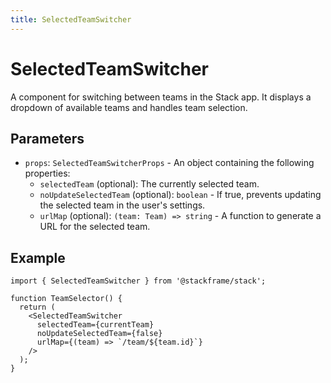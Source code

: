 ```yaml
---
title: SelectedTeamSwitcher
---
```


# SelectedTeamSwitcher

A component for switching between teams in the Stack app. It displays a dropdown of available teams and handles team selection.

## Parameters

- `props`: `SelectedTeamSwitcherProps` - An object containing the following properties:
  - `selectedTeam` (optional): The currently selected team.
  - `noUpdateSelectedTeam` (optional): `boolean` - If true, prevents updating the selected team in the user's settings.
  - `urlMap` (optional): `(team: Team) => string` - A function to generate a URL for the selected team.

## Example

```tsx
import { SelectedTeamSwitcher } from '@stackframe/stack';

function TeamSelector() {
  return (
    <SelectedTeamSwitcher
      selectedTeam={currentTeam}
      noUpdateSelectedTeam={false}
      urlMap={(team) => `/team/${team.id}`}
    />
  );
}
```
